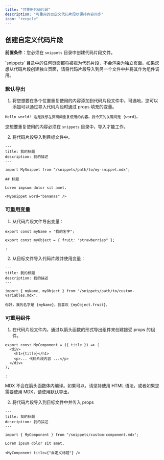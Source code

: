 ```yaml
---
title: "可重用代码片段"
description: "可重用的自定义代码片段以保持内容同步"
icon: "recycle"
---
```



<SnippetIntro />

## 创建自定义代码片段

**前置条件**：您必须在 `snippets` 目录中创建代码片段文件。

<Note>
  `snippets`
  目录中的任何页面都将被视为代码片段，不会渲染为独立页面。如果您想从代码片段创建独立页面，请将代码片段导入到另一个文件中并将其作为组件调用。
</Note>

### 默认导出

1. 将您想要在多个位置重复使用的内容添加到代码片段文件中。可选地，您可以添加可以通过导入代码片段时通过 props 填充的变量。

```mdx snippets/my-snippet.mdx
Hello world! 这是我想在页面间重复使用的内容。我今天的关键词是 {word}。
```

<Warning>您想要重复使用的内容必须在 `snippets` 目录中，导入才能工作。</Warning>

2. 将代码片段导入到目标文件中。

```mdx destination-file.mdx
---
title: 我的标题
description: 我的描述
---

import MySnippet from "/snippets/path/to/my-snippet.mdx";

## 标题

Lorem impsum dolor sit amet.

<MySnippet word="bananas" />
```

### 可重用变量

1. 从代码片段文件导出变量：

```mdx snippets/path/to/custom-variables.mdx
export const myName = "我的名字";

export const myObject = { fruit: "strawberries" };

;
```

2. 从目标文件导入代码片段并使用变量：

```mdx destination-file.mdx
---
title: 我的标题
description: 我的描述
---

import { myName, myObject } from "/snippets/path/to/custom-variables.mdx";

你好，我的名字是 {myName}，我喜欢 {myObject.fruit}。
```

### 可重用组件

1. 在代码片段文件内，通过以箭头函数的形式导出组件来创建接受 props 的组件。

```mdx snippets/custom-component.mdx
export const MyComponent = ({ title }) => (
  <div>
    <h1>{title}</h1>
    <p>... 代码片段内容 ...</p>
  </div>
);

;
```

<Warning>
  MDX 不会在箭头函数体内编译。如果可以，请坚持使用 HTML 语法，或者如果您需要使用
  MDX，请使用默认导出。
</Warning>

2. 将代码片段导入到目标文件中并传入 props

```mdx destination-file.mdx
---
title: 我的标题
description: 我的描述
---

import { MyComponent } from "/snippets/custom-component.mdx";

Lorem ipsum dolor sit amet.

<MyComponent title={"自定义标题"} />
```
